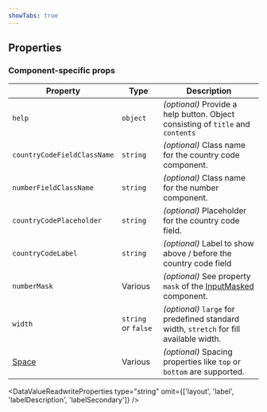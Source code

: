 ```yaml
---
showTabs: true
---
```



## Properties

### Component-specific props

| Property                                | Type                | Description                                                                                                 |
| --------------------------------------- | ------------------- | ----------------------------------------------------------------------------------------------------------- |
| `help`                                  | `object`            | _(optional)_ Provide a help button. Object consisting of `title` and `contents`                             |
| `countryCodeFieldClassName`             | `string`            | _(optional)_ Class name for the country code component.                                                     |
| `numberFieldClassName`                  | `string`            | _(optional)_ Class name for the number component.                                                           |
| `countryCodePlaceholder`                | `string`            | _(optional)_ Placeholder for the country code field.                                                        |
| `countryCodeLabel`                      | `string`            | _(optional)_ Label to show above / before the country code field                                            |
| `numberMask`                            | Various             | _(optional)_ See property `mask` of the [InputMasked](/uilib/components/input-masked/properties) component. |
| `width`                                 | `string` or `false` | _(optional)_ `large` for predefined standard width, `stretch` for fill available width.                     |
| [Space](/uilib/layout/space/properties) | Various             | _(optional)_ Spacing properties like `top` or `bottom` are supported.                                       |

<DataValueReadwriteProperties
  type="string"
  omit={['layout', 'label', 'labelDescription', 'labelSecondary']}
/>
